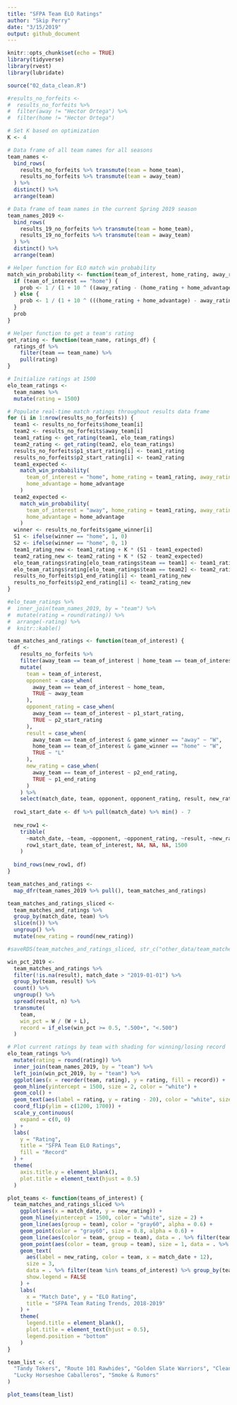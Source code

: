 ```yaml
---
title: "SFPA Team ELO Ratings"
author: "Skip Perry"
date: "3/15/2019"
output: github_document
---
```


```r
knitr::opts_chunk$set(echo = TRUE)
library(tidyverse)
library(rvest)
library(lubridate)

source("02_data_clean.R")
```

```r
#results_no_forfeits <-
#  results_no_forfeits %>% 
#  filter(away != "Hector Ortega") %>% 
#  filter(home != "Hector Ortega")
```

```r
# Set K based on optimization
K <- 4

# Data frame of all team names for all seasons
team_names <- 
  bind_rows(
    results_no_forfeits %>% transmute(team = home_team),
    results_no_forfeits %>% transmute(team = away_team)
  ) %>% 
  distinct() %>% 
  arrange(team)

# Data frame of team names in the current Spring 2019 season
team_names_2019 <- 
  bind_rows(
    results_19_no_forfeits %>% transmute(team = home_team),
    results_19_no_forfeits %>% transmute(team = away_team)
  ) %>% 
  distinct() %>% 
  arrange(team)

# Helper function for ELO match win probability
match_win_probability <- function(team_of_interest, home_rating, away_rating, home_advantage) {
  if (team_of_interest == "home") {
    prob <- 1 / (1 + 10 ^ ((away_rating - (home_rating + home_advantage)) / 400))
  } else {
    prob <- 1 / (1 + 10 ^ (((home_rating + home_advantage) - away_rating) / 400))
  }
  prob
}

# Helper function to get a team's rating
get_rating <- function(team_name, ratings_df) {
  ratings_df %>% 
    filter(team == team_name) %>% 
    pull(rating)
}

# Initialize ratings at 1500
elo_team_ratings <-
  team_names %>% 
  mutate(rating = 1500)

# Populate real-time match ratings throughout results data frame
for (i in 1:nrow(results_no_forfeits)) {
  team1 <- results_no_forfeits$home_team[i]
  team2 <- results_no_forfeits$away_team[i]
  team1_rating <- get_rating(team1, elo_team_ratings)
  team2_rating <- get_rating(team2, elo_team_ratings)
  results_no_forfeits$p1_start_rating[i] <- team1_rating
  results_no_forfeits$p2_start_rating[i] <- team2_rating
  team1_expected <-
    match_win_probability(
      team_of_interest = "home", home_rating = team1_rating, away_rating = team2_rating,
      home_advantage = home_advantage
    )
  team2_expected <-
    match_win_probability(
      team_of_interest = "away", home_rating = team1_rating, away_rating = team2_rating,
      home_advantage = home_advantage
    )
  winner <- results_no_forfeits$game_winner[i]
  S1 <- ifelse(winner == "home", 1, 0)
  S2 <- ifelse(winner == "home", 0, 1)
  team1_rating_new <- team1_rating + K * (S1 - team1_expected)
  team2_rating_new <- team2_rating + K * (S2 - team2_expected)
  elo_team_ratings$rating[elo_team_ratings$team == team1] <- team1_rating_new
  elo_team_ratings$rating[elo_team_ratings$team == team2] <- team2_rating_new
  results_no_forfeits$p1_end_rating[i] <- team1_rating_new
  results_no_forfeits$p2_end_rating[i] <- team2_rating_new
}

#elo_team_ratings %>% 
#  inner_join(team_names_2019, by = "team") %>% 
#  mutate(rating = round(rating)) %>% 
#  arrange(-rating) %>% 
#  knitr::kable()
```

```r
team_matches_and_ratings <- function(team_of_interest) {
  df <- 
    results_no_forfeits %>% 
    filter(away_team == team_of_interest | home_team == team_of_interest) %>% 
    mutate(
      team = team_of_interest,
      opponent = case_when(
        away_team == team_of_interest ~ home_team,
        TRUE ~ away_team
      ),
      opponent_rating = case_when(
        away_team == team_of_interest ~ p1_start_rating,
        TRUE ~ p2_start_rating
      ),
      result = case_when(
        away_team == team_of_interest & game_winner == "away" ~ "W",
        home_team == team_of_interest & game_winner == "home" ~ "W",
        TRUE ~ "L"
      ),
      new_rating = case_when(
        away_team == team_of_interest ~ p2_end_rating,
        TRUE ~ p1_end_rating
      )
    ) %>% 
    select(match_date, team, opponent, opponent_rating, result, new_rating)
  
  row1_start_date <- df %>% pull(match_date) %>% min() - 7
  
  new_row1 <- 
    tribble(
      ~match_date, ~team, ~opponent, ~opponent_rating, ~result, ~new_rating,
      row1_start_date, team_of_interest, NA, NA, NA, 1500
    )
  
  bind_rows(new_row1, df)
}

team_matches_and_ratings <- 
  map_dfr(team_names_2019 %>% pull(), team_matches_and_ratings)

team_matches_and_ratings_sliced <- 
  team_matches_and_ratings %>% 
  group_by(match_date, team) %>% 
  slice(n()) %>% 
  ungroup() %>% 
  mutate(new_rating = round(new_rating))

#saveRDS(team_matches_and_ratings_sliced, str_c("other_data/team_matches_and_ratings_sliced", today(), ".Rdata"))

win_pct_2019 <- 
  team_matches_and_ratings %>% 
  filter(!is.na(result), match_date > "2019-01-01") %>% 
  group_by(team, result) %>% 
  count() %>% 
  ungroup() %>% 
  spread(result, n) %>% 
  transmute(
    team, 
    win_pct = W / (W + L),
    record = if_else(win_pct >= 0.5, ".500+", "<.500")
  )
```

```r
# Plot current ratings by team with shading for winning/losing record
elo_team_ratings %>% 
  mutate(rating = round(rating)) %>% 
  inner_join(team_names_2019, by = "team") %>% 
  left_join(win_pct_2019, by = "team") %>%  
  ggplot(aes(x = reorder(team, rating), y = rating, fill = record)) +
  geom_hline(yintercept = 1500, size = 2, color = "white") +
  geom_col() + 
  geom_text(aes(label = rating, y = rating - 20), color = "white", size = 3) + 
  coord_flip(ylim = c(1200, 1700)) +
  scale_y_continuous(
    expand = c(0, 0)
  ) +
  labs(
    y = "Rating",
    title = "SFPA Team ELO Ratings",
    fill = "Record"
  ) + 
  theme(
    axis.title.y = element_blank(),
    plot.title = element_text(hjust = 0.5)
  )
```

```r
plot_teams <- function(teams_of_interest) {
  team_matches_and_ratings_sliced %>% 
    ggplot(aes(x = match_date, y = new_rating)) +
    geom_hline(yintercept = 1500, color = "white", size = 2) +
    geom_line(aes(group = team), color = "gray60", alpha = 0.6) +
    geom_point(color = "gray60", size = 0.8, alpha = 0.6) +
    geom_line(aes(color = team, group = team), data = . %>% filter(team %in% teams_of_interest)) +
    geom_point(aes(color = team, group = team), size = 1, data = . %>% filter(team %in% teams_of_interest)) +
    geom_text(
      aes(label = new_rating, color = team, x = match_date + 12), 
      size = 3, 
      data = . %>% filter(team %in% teams_of_interest) %>% group_by(team) %>% slice(n()),
      show.legend = FALSE
    ) +
    labs(
      x = "Match Date", y = "ELO Rating",
      title = "SFPA Team Rating Trends, 2018-2019"
    ) +
    theme(
      legend.title = element_blank(),
      plot.title = element_text(hjust = 0.5),
      legend.position = "bottom"
    )
}

team_list <- c(
  "Tandy Tokers", "Route 101 Rawhides", "Golden Slate Warriors", "Clean Slate",
  "Lucky Horseshoe Caballeros", "Smoke & Rumors"
)

plot_teams(team_list)
```

```r

```

